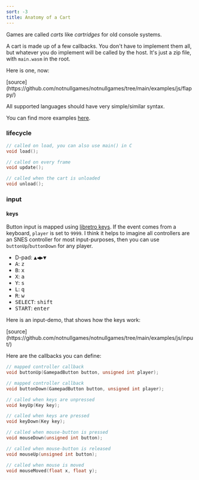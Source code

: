 ```yaml
---
sort: -3
title: Anatomy of a Cart
---
```



<Callout emoji='👾'>Games are called *carts* like *cartridges* for old console systems.</Callout>

A cart is made up of a few callbacks. You don't have to implement them all, but whatever you do implement will be called by the host. It's just a zip file, with `main.wasm` in the root.

Here is one, now:

<Null0Cart src='/carts/js-flappy.null0' />
[source](https://github.com/notnullgames/notnullgames/tree/main/examples/js/flappy/)

All supported languages should have very simple/similar syntax.

You can find more examples [here](https://github.com/notnullgames/notnullgames/tree/main/examples).

### lifecycle

```c
// called on load, you can also use main() in C
void load();

// called on every frame
void update();

// called when the cart is unloaded
void unload();
```

### input

#### keys

Button input is mapped using [libretro keys](https://docs.libretro.com/guides/input-and-controls/). If the event comes from a keyboard, `player` is set to `9999`. I think it helps to imagine all controllers are an SNES controller for most input-purposes, then you can use `buttonUp`/`buttonDown` for any player.

- D-pad: <kbd className="kbd mx-2">▲</kbd><kbd className="kbd mr-2">◀︎</kbd><kbd className="kbd mr-2">▶︎</kbd><kbd className="kbd">▼</kbd>
- <kbd className='kbd mr-2 bg-yellow-300 text-black'>A</kbd>: <kbd className='kbd mr-2'>z</kbd>
- <kbd className='kbd mr-2 bg-red-600 text-white'>B</kbd>: <kbd className='kbd mr-2'>x</kbd>
- <kbd className='kbd mr-2 bg-green-600 text-white'>X</kbd>: <kbd className='kbd mr-2'>a</kbd>
- <kbd className='kbd mr-2 bg-blue-600 text-white'>Y</kbd>: <kbd className='kbd mr-2'>s</kbd>
- <kbd className='kbd mr-2 bg-stone-400 text-black'>L</kbd>: <kbd className='kbd mr-2'>q</kbd>
- <kbd className='kbd mr-2 bg-stone-400 text-black'>R</kbd>: <kbd className='kbd mr-2'>w</kbd>
- <kbd className='kbd mr-2 bg-stone-400 text-black'>SELECT</kbd>: <kbd className='kbd mr-2'>shift</kbd>
- <kbd className='kbd mr-2 bg-stone-400 text-black'>START</kbd>: <kbd className='kbd mr-2'>enter</kbd>

Here is an input-demo, that shows how the keys work:

<Null0Cart src='/carts/js-input.null0' />
[source](https://github.com/notnullgames/notnullgames/tree/main/examples/js/input/)

Here are the callbacks you can define:

```c
// mapped controller callback
void buttonUp(GamepadButton button, unsigned int player);

// mapped controller callback
void buttonDown(GamepadButton button, unsigned int player);

// called when keys are unpressed
void keyUp(Key key);

// called when keys are pressed
void keyDown(Key key);

// called when mouse-button is pressed
void mouseDown(unsigned int button);

// called when mouse-button is released
void mouseUp(unsigned int button);

// called when mouse is moved
void mouseMoved(float x, float y);

```
